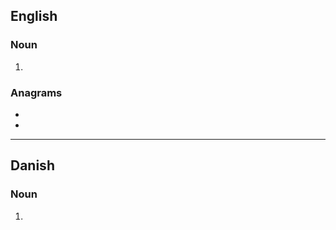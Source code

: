 {{also|Senders}}

==English==

===Noun===
{{head|en|noun plural form}}

# {{plural of|sender|lang=en}}

===Anagrams===
* {{l|en|redness}}
* {{l|en|resends}}

----

==Danish==

===Noun===
{{head|da|noun form|g=c}}

# {{genitive singular indefinite of|sender|lang=da}}